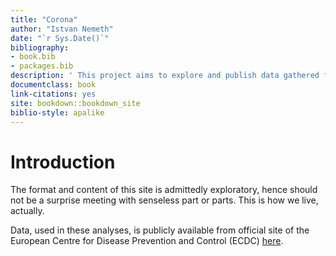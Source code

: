 ```yaml
--- 
title: "Corona"
author: "Istvan Nemeth"
date: "`r Sys.Date()`"
bibliography:
- book.bib
- packages.bib
description: ' This project aims to explore and publish data gathered from ECDC server'
documentclass: book
link-citations: yes
site: bookdown::bookdown_site
biblio-style: apalike
---
```


# Introduction

The format and content of this site is admittedly exploratory, hence should not be a surprise meeting with senseless part or parts. This is how we live, actually.

Data, used in these analyses, is publicly available from official site of the European Centre for Disease Prevention and Control (ECDC) [here](https://opendata.ecdc.europa.eu/covid19/casedistribution/csv).